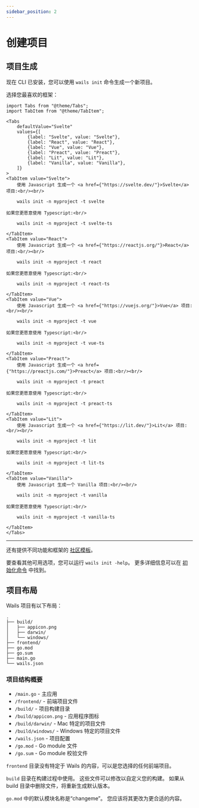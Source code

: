 ```yaml
---
sidebar_position: 2
---
```


# 创建项目

## 项目生成

现在 CLI 已安装，您可以使用 `wails init` 命令生成一个新项目。

选择您最喜欢的框架：

```mdx-code-block
import Tabs from "@theme/Tabs";
import TabItem from "@theme/TabItem";

<Tabs
    defaultValue="Svelte"
    values={[
        {label: "Svelte", value: "Svelte"},
        {label: "React", value: "React"},
        {label: "Vue", value: "Vue"},
        {label: "Preact", value: "Preact"},
        {label: "Lit", value: "Lit"},
        {label: "Vanilla", value: "Vanilla"},
    ]}
>
<TabItem value="Svelte">
    使用 Javascript 生成一个 <a href={"https://svelte.dev/"}>Svelte</a> 项目:<br/><br/>

    wails init -n myproject -t svelte

如果您更愿意使用 Typescript:<br/>

    wails init -n myproject -t svelte-ts

</TabItem>
<TabItem value="React">
    使用 Javascript 生成一个 <a href={"https://reactjs.org/"}>React</a> 项目:<br/><br/>

    wails init -n myproject -t react

如果您更愿意使用 Typescript:<br/>

    wails init -n myproject -t react-ts

</TabItem>
<TabItem value="Vue">
    使用 Javascript 生成一个 <a href={"https://vuejs.org/"}>Vue</a> 项目:<br/><br/>

    wails init -n myproject -t vue

如果您更愿意使用 Typescript:<br/>

    wails init -n myproject -t vue-ts

</TabItem>
<TabItem value="Preact">
    使用 Javascript 生成一个 <a href={"https://preactjs.com/"}>Preact</a> 项目:<br/><br/>

    wails init -n myproject -t preact

如果您更愿意使用 Typescript:<br/>

    wails init -n myproject -t preact-ts

</TabItem>
<TabItem value="Lit">
    使用 Javascript 生成一个 <a href={"https://lit.dev/"}>Lit</a> 项目:<br/><br/>

    wails init -n myproject -t lit

如果您更愿意使用 Typescript:<br/>

    wails init -n myproject -t lit-ts

</TabItem>
<TabItem value="Vanilla">
    使用 Javascript 生成一个 Vanilla 项目:<br/><br/>

    wails init -n myproject -t vanilla

如果您更愿意使用 Typescript:<br/>

    wails init -n myproject -t vanilla-ts

</TabItem>
</Tabs>
```

<hr />

还有提供不同功能和框架的 [社区模板](../community/templates.mdx)。

要查看其他可用选项，您可以运行 `wails init -help`。 更多详细信息可以在 [初始化命令](../reference/cli#初始化) 中找到。

## 项目布局

Wails 项目有以下布局：

```
.
├── build/
│   ├── appicon.png
│   ├── darwin/
│   └── windows/
├── frontend/
├── go.mod
├── go.sum
├── main.go
└── wails.json
```

### 项目结构概要

- `/main.go` - 主应用
- `/frontend/` - 前端项目文件
- `/build/` - 项目构建目录
- `/build/appicon.png` - 应用程序图标
- `/build/darwin/` - Mac 特定的项目文件
- `/build/windows/` - Windows 特定的项目文件
- `/wails.json` - 项目配置
- `/go.mod` - Go module 文件
- `/go.sum` - Go module 校验文件

`frontend` 目录没有特定于 Wails 的内容，可以是您选择的任何前端项目。

`build` 目录在构建过程中使用。 这些文件可以修改以自定义您的构建。 如果从 build 目录中删除文件，将重新生成默认版本。

`go.mod` 中的默认模块名称是“changeme”。 您应该将其更改为更合适的内容。
